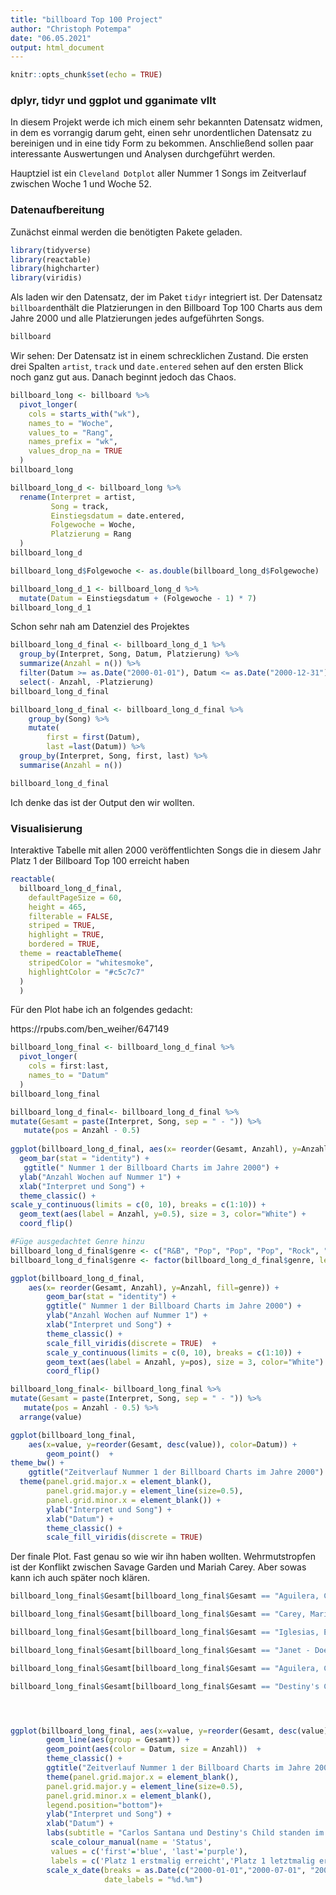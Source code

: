 ```yaml
---
title: "billboard Top 100 Project"
author: "Christoph Potempa"
date: "06.05.2021"
output: html_document
---
```


```r
knitr::opts_chunk$set(echo = TRUE)
```

### dplyr, tidyr und ggplot und gganimate vllt

In diesem Projekt werde ich mich einem sehr bekannten Datensatz widmen, in dem es vorrangig darum geht, einen sehr unordentlichen Datensatz zu bereinigen und in eine tidy Form zu bekommen. Anschließend sollen paar interessante Auswertungen und Analysen durchgeführt werden. 

Hauptziel ist ein `Cleveland Dotplot` aller Nummer 1 Songs im Zeitverlauf zwischen Woche 1 und Woche 52.

### Datenaufbereitung

Zunächst einmal werden die benötigten Pakete geladen.

```r
library(tidyverse)
library(reactable)
library(highcharter)
library(viridis)
```

Als laden wir den Datensatz, der im Paket `tidyr` integriert ist. Der Datensatz `billboard`enthält die Platzierungen in den Billboard Top 100 Charts aus dem Jahre 2000 und alle Platzierungen jedes aufgeführten Songs.

```r
billboard
```

Wir sehen: Der Datensatz ist in einem schrecklichen Zustand. Die ersten drei Spalten `artist`, `track` und `date.entered` sehen auf den ersten Blick noch ganz gut aus. Danach beginnt jedoch das Chaos. 

```r
billboard_long <- billboard %>% 
  pivot_longer(
    cols = starts_with("wk"),
    names_to = "Woche",
    values_to = "Rang",
    names_prefix = "wk",
    values_drop_na = TRUE
  )
billboard_long 
```

```r
billboard_long_d <- billboard_long %>% 
  rename(Interpret = artist,
         Song = track,
         Einstiegsdatum = date.entered,
         Folgewoche = Woche,
         Platzierung = Rang
  )
billboard_long_d
```

```r
billboard_long_d$Folgewoche <- as.double(billboard_long_d$Folgewoche)

billboard_long_d_1 <- billboard_long_d %>% 
  mutate(Datum = Einstiegsdatum + (Folgewoche - 1) * 7)
billboard_long_d_1
```

Schon sehr nah am Datenziel des Projektes

```r
billboard_long_d_final <- billboard_long_d_1 %>% 
  group_by(Interpret, Song, Datum, Platzierung) %>%
  summarize(Anzahl = n()) %>% 
  filter(Datum >= as.Date("2000-01-01"), Datum <= as.Date("2000-12-31") & Platzierung == 1) %>% 
  select(- Anzahl, -Platzierung)
billboard_long_d_final
```

```r
billboard_long_d_final <- billboard_long_d_final %>% 
    group_by(Song) %>%
    mutate(
        first = first(Datum),
        last =last(Datum)) %>% 
  group_by(Interpret, Song, first, last) %>% 
  summarise(Anzahl = n())

billboard_long_d_final
```

Ich denke das ist der Output den wir wollten.

### Visualisierung

Interaktive Tabelle mit allen 2000 veröffentlichten Songs die in diesem Jahr Platz 1 der Billboard Top 100 erreicht haben

```r
reactable(
  billboard_long_d_final,
    defaultPageSize = 60,
    height = 465,
    filterable = FALSE,
    striped = TRUE,
    highlight = TRUE,
    bordered = TRUE,
  theme = reactableTheme(
    stripedColor = "whitesmoke",
    highlightColor = "#c5c7c7"
  )
  )
```

Für den Plot habe ich an folgendes gedacht:

https://rpubs.com/ben_weiher/647149

```r
billboard_long_final <- billboard_long_d_final %>% 
  pivot_longer(
    cols = first:last,
    names_to = "Datum"
  ) 
billboard_long_final
```


```r
billboard_long_d_final<- billboard_long_d_final %>% 
mutate(Gesamt = paste(Interpret, Song, sep = " - ")) %>% 
   mutate(pos = Anzahl - 0.5)
  
ggplot(billboard_long_d_final, aes(x= reorder(Gesamt, Anzahl), y=Anzahl)) + 
  geom_bar(stat = "identity") +
   ggtitle(" Nummer 1 der Billboard Charts im Jahre 2000") +
  ylab("Anzahl Wochen auf Nummer 1") + 
  xlab("Interpret und Song") +
  theme_classic() +
scale_y_continuous(limits = c(0, 10), breaks = c(1:10)) +
  geom_text(aes(label = Anzahl, y=0.5), size = 3, color="White") +
  coord_flip() 

```

```r
#Füge ausgedachtet Genre hinzu
billboard_long_d_final$genre <- c("R&B", "Pop", "Pop", "Pop", "Rock", "R&B", "R&B", "Pop", "R&B", "Rock", "Pop", "Rock", "Pop", "Pop", "Rock", "R&B", "Rock")
billboard_long_d_final$genre <- factor(billboard_long_d_final$genre, levels=c("R&B", "Pop", "Rock"))

ggplot(billboard_long_d_final, 
    aes(x= reorder(Gesamt, Anzahl), y=Anzahl, fill=genre)) + 
        geom_bar(stat = "identity") +
        ggtitle(" Nummer 1 der Billboard Charts im Jahre 2000") +
        ylab("Anzahl Wochen auf Nummer 1") + 
        xlab("Interpret und Song") +
        theme_classic() +
        scale_fill_viridis(discrete = TRUE)  +
        scale_y_continuous(limits = c(0, 10), breaks = c(1:10)) +
        geom_text(aes(label = Anzahl, y=pos), size = 3, color="White") +
        coord_flip() 


```   
```r
billboard_long_final<- billboard_long_final %>% 
mutate(Gesamt = paste(Interpret, Song, sep = " - ")) %>% 
   mutate(pos = Anzahl - 0.5) %>% 
  arrange(value)

ggplot(billboard_long_final, 
    aes(x=value, y=reorder(Gesamt, desc(value)), color=Datum)) + 
        geom_point()  + 
theme_bw() +
    ggtitle("Zeitverlauf Nummer 1 der Billboard Charts im Jahre 2000") +
  theme(panel.grid.major.x = element_blank(),
        panel.grid.major.y = element_line(size=0.5),
        panel.grid.minor.x = element_blank()) +
        ylab("Interpret und Song") + 
        xlab("Datum") +
        theme_classic() +
        scale_fill_viridis(discrete = TRUE)  
```

Der finale Plot. Fast genau so wie wir ihn haben wollten. Wehrmutstropfen ist der Konflikt zwischen Savage Garden und Mariah Carey. Aber sowas kann ich auch später noch klären.

```r
billboard_long_final$Gesamt[billboard_long_final$Gesamt == "Aguilera, Christina - What A Girl Wants"] <- "Christina Aguilera - What A Girl Wants"

billboard_long_final$Gesamt[billboard_long_final$Gesamt == "Carey, Mariah - Thank God I Found Yo..."] <- "Mariah Carey - Thank God I Found You"

billboard_long_final$Gesamt[billboard_long_final$Gesamt == "Iglesias, Enrique - Be With You"] <- "Enrique Iglesias - Be with You"

billboard_long_final$Gesamt[billboard_long_final$Gesamt == "Janet - Doesn't Really Matte..."] <- "Janet - Doesn't Really Matter"

billboard_long_final$Gesamt[billboard_long_final$Gesamt == "Aguilera, Christina - Come On Over Baby (A..."] <- "Christina Aguilera - Come On Over Baby"

billboard_long_final$Gesamt[billboard_long_final$Gesamt == "Destiny's Child - Independent Women Pa..."] <- "Destiny's Child - Independent Women Part 1"




ggplot(billboard_long_final, aes(x=value, y=reorder(Gesamt, desc(value)), color=Datum)) +
        geom_line(aes(group = Gesamt)) + 
        geom_point(aes(color = Datum, size = Anzahl))  +
        theme_classic() +
        ggtitle("Zeitverlauf Nummer 1 der Billboard Charts im Jahre 2000") +
        theme(panel.grid.major.x = element_blank(),
        panel.grid.major.y = element_line(size=0.5),
        panel.grid.minor.x = element_blank(),
        legend.position="bottom")+
        ylab("Interpret und Song") + 
        xlab("Datum") +
        labs(subtitle = "Carlos Santana und Destiny's Child standen im Jahre 2000 gemeinsam 20 Wochen auf Platz 1 der  Billboard Top 100 Charts") +
         scale_colour_manual(name = 'Status',
         values = c('first'='blue', 'last'='purple'),
         labels = c('Platz 1 erstmalig erreicht','Platz 1 letztmalig erreicht')) +
        scale_x_date(breaks = as.Date(c("2000-01-01","2000-07-01", "2000-12-31")),
                     date_labels = "%d.%m") 
```


